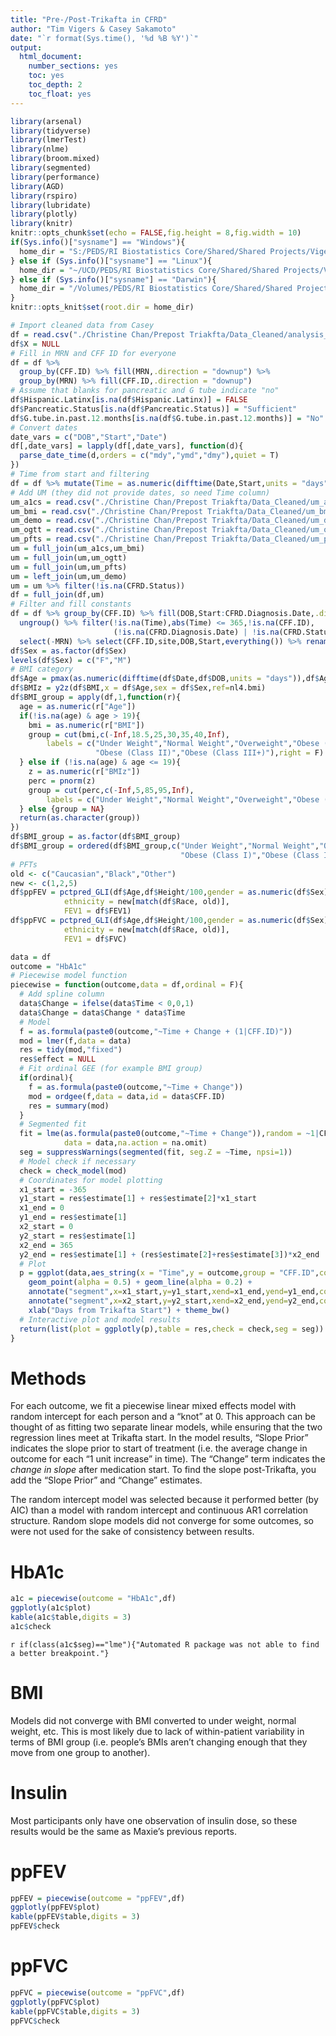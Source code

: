 ```yaml
---
title: "Pre-/Post-Trikafta in CFRD"
author: "Tim Vigers & Casey Sakamoto"
date: "`r format(Sys.time(), '%d %B %Y')`"
output:
  html_document:
    number_sections: yes
    toc: yes
    toc_depth: 2
    toc_float: yes
---
```


```r
library(arsenal)
library(tidyverse)
library(lmerTest)
library(nlme)
library(broom.mixed)
library(segmented)
library(performance)
library(AGD)
library(rspiro)
library(lubridate)
library(plotly)
library(knitr)
knitr::opts_chunk$set(echo = FALSE,fig.height = 8,fig.width = 10)
if(Sys.info()["sysname"] == "Windows"){
  home_dir = "S:/PEDS/RI Biostatistics Core/Shared/Shared Projects/Vigers/CF"
} else if (Sys.info()["sysname"] == "Linux"){
  home_dir = "~/UCD/PEDS/RI Biostatistics Core/Shared/Shared Projects/Vigers/CF"
} else if (Sys.info()["sysname"] == "Darwin"){
  home_dir = "/Volumes/PEDS/RI Biostatistics Core/Shared/Shared Projects/Vigers/CF"
}
knitr::opts_knit$set(root.dir = home_dir)
```

```r
# Import cleaned data from Casey
df = read.csv("./Christine Chan/Prepost Triakfta/Data_Cleaned/analysis_data.csv",na.strings = "NA")
df$X = NULL
# Fill in MRN and CFF ID for everyone
df = df %>% 
  group_by(CFF.ID) %>% fill(MRN,.direction = "downup") %>% 
  group_by(MRN) %>% fill(CFF.ID,.direction = "downup")
# Assume that blanks for pancreatic and G tube indicate "no"
df$Hispanic.Latinx[is.na(df$Hispanic.Latinx)] = FALSE
df$Pancreatic.Status[is.na(df$Pancreatic.Status)] = "Sufficient"
df$G.tube.in.past.12.months[is.na(df$G.tube.in.past.12.months)] = "No"
# Convert dates
date_vars = c("DOB","Start","Date")
df[,date_vars] = lapply(df[,date_vars], function(d){
  parse_date_time(d,orders = c("mdy","ymd","dmy"),quiet = T)
})
# Time from start and filtering
df = df %>% mutate(Time = as.numeric(difftime(Date,Start,units = "days"))) 
# Add UM (they did not provide dates, so need Time column)
um_a1cs = read.csv("./Christine Chan/Prepost Triakfta/Data_Cleaned/um_a1cs.csv",na.strings = "")
um_bmi = read.csv("./Christine Chan/Prepost Triakfta/Data_Cleaned/um_bmi.csv",na.strings = "")
um_demo = read.csv("./Christine Chan/Prepost Triakfta/Data_Cleaned/um_demo.csv",na.strings = "")
um_ogtt = read.csv("./Christine Chan/Prepost Triakfta/Data_Cleaned/um_ogtt.csv",na.strings = "")
um_pfts = read.csv("./Christine Chan/Prepost Triakfta/Data_Cleaned/um_pfts.csv",na.strings = "")
um = full_join(um_a1cs,um_bmi)
um = full_join(um,um_ogtt)
um = full_join(um,um_pfts)
um = left_join(um,um_demo)
um = um %>% filter(!is.na(CFRD.Status))
df = full_join(df,um)
# Filter and fill constants
df = df %>% group_by(CFF.ID) %>% fill(DOB,Start:CFRD.Diagnosis.Date,.direction = "downup") %>%
  ungroup() %>% filter(!is.na(Time),abs(Time) <= 365,!is.na(CFF.ID),
                       (!is.na(CFRD.Diagnosis.Date) | !is.na(CFRD.Status) | site == "UW")) %>%
  select(-MRN) %>% select(CFF.ID,site,DOB,Start,everything()) %>% rename(Site = "site")
df$Sex = as.factor(df$Sex)
levels(df$Sex) = c("F","M")
# BMI category
df$Age = pmax(as.numeric(difftime(df$Date,df$DOB,units = "days")),df$Age,na.rm = T)/365.25
df$BMIz = y2z(df$BMI,x = df$Age,sex = df$Sex,ref=nl4.bmi)
df$BMI_group = apply(df,1,function(r){
  age = as.numeric(r["Age"])
  if(!is.na(age) & age > 19){
    bmi = as.numeric(r["BMI"])
    group = cut(bmi,c(-Inf,18.5,25,30,35,40,Inf),
        labels = c("Under Weight","Normal Weight","Overweight","Obese (Class I)",
                   "Obese (Class II)","Obese (Class III+)"),right = F)
  } else if (!is.na(age) & age <= 19){
    z = as.numeric(r["BMIz"])
    perc = pnorm(z)
    group = cut(perc,c(-Inf,5,85,95,Inf),
        labels = c("Under Weight","Normal Weight","Overweight","Obese (Class I)"),right = F)
  } else {group = NA}
  return(as.character(group))
})
df$BMI_group = as.factor(df$BMI_group)
df$BMI_group = ordered(df$BMI_group,c("Under Weight","Normal Weight","Overweight",
                                      "Obese (Class I)","Obese (Class II)","Obese (Class III+)"))
# PFTs
old <- c("Caucasian","Black","Other")
new <- c(1,2,5)
df$ppFEV = pctpred_GLI(df$Age,df$Height/100,gender = as.numeric(df$Sex),
            ethnicity = new[match(df$Race, old)],
            FEV1 = df$FEV1)
df$ppFVC = pctpred_GLI(df$Age,df$Height/100,gender = as.numeric(df$Sex),
            ethnicity = new[match(df$Race, old)],
            FEV1 = df$FVC)
```

```r
data = df
outcome = "HbA1c"
# Piecewise model function
piecewise = function(outcome,data = df,ordinal = F){
  # Add spline column
  data$Change = ifelse(data$Time < 0,0,1)
  data$Change = data$Change * data$Time
  # Model
  f = as.formula(paste0(outcome,"~Time + Change + (1|CFF.ID)"))
  mod = lmer(f,data = data)
  res = tidy(mod,"fixed")
  res$effect = NULL
  # Fit ordinal GEE (for example BMI group)
  if(ordinal){
    f = as.formula(paste0(outcome,"~Time + Change"))
    mod = ordgee(f,data = data,id = data$CFF.ID)
    res = summary(mod)
  }
  # Segmented fit
  fit = lme(as.formula(paste0(outcome,"~Time + Change")),random = ~1|CFF.ID,
            data = data,na.action = na.omit)
  seg = suppressWarnings(segmented(fit, seg.Z = ~Time, npsi=1))
  # Model check if necessary
  check = check_model(mod)
  # Coordinates for model plotting
  x1_start = -365
  y1_start = res$estimate[1] + res$estimate[2]*x1_start
  x1_end = 0
  y1_end = res$estimate[1] 
  x2_start = 0
  y2_start = res$estimate[1] 
  x2_end = 365
  y2_end = res$estimate[1] + (res$estimate[2]+res$estimate[3])*x2_end
  # Plot
  p = ggplot(data,aes_string(x = "Time",y = outcome,group = "CFF.ID",color = "Site")) +
    geom_point(alpha = 0.5) + geom_line(alpha = 0.2) +
    annotate("segment",x=x1_start,y=y1_start,xend=x1_end,yend=y1_end,color = "blue",size = 1) +
    annotate("segment",x=x2_start,y=y2_start,xend=x2_end,yend=y2_end,color = "blue",size = 1) +
    xlab("Days from Trikafta Start") + theme_bw()
  # Interactive plot and model results
  return(list(plot = ggplotly(p),table = res,check = check,seg = seg))
}
```

# Methods

For each outcome, we fit a piecewise linear mixed effects model with random intercept for each person and a "knot" at 0. This approach can be thought of as fitting two separate linear models, while ensuring that the two regression lines meet at Trikafta start. In the model results, "Slope Prior" indicates the slope prior to start of treatment (i.e. the average change in outcome for each "1 unit increase" in time). The "Change" term indicates the *change in slope* after medication start. To find the slope post-Trikafta, you add the "Slope Prior" and "Change" estimates. 

The random intercept model was selected because it performed better (by AIC) than a model with random intercept and continuous AR1 correlation structure. Random slope models did not converge for some outcomes, so were not used for the sake of consistency between results. 

# HbA1c

```r
a1c = piecewise(outcome = "HbA1c",df)
ggplotly(a1c$plot)
kable(a1c$table,digits = 3)
a1c$check
```

`r if(class(a1c$seg)=="lme"){"Automated R package was not able to find a better breakpoint."}`

# BMI

Models did not converge with BMI converted to under weight, normal weight, etc. This is most likely due to lack of within-patient variability in terms of BMI group (i.e. people's BMIs aren't changing enough that they move from one group to another).

# Insulin

Most participants only have one observation of insulin dose, so these results would be the same as Maxie's previous reports.

# ppFEV

```r
ppFEV = piecewise(outcome = "ppFEV",df)
ggplotly(ppFEV$plot)
kable(ppFEV$table,digits = 3)
ppFEV$check
```

# ppFVC

```r
ppFVC = piecewise(outcome = "ppFVC",df)
ggplotly(ppFVC$plot)
kable(ppFVC$table,digits = 3)
ppFVC$check
```